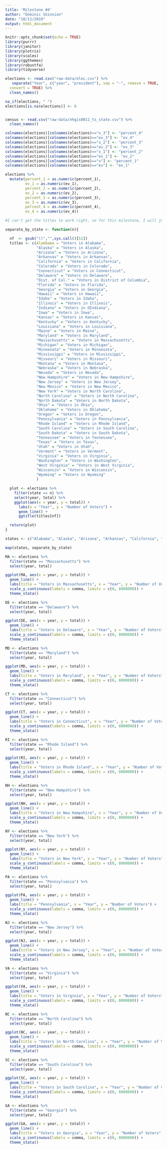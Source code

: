 ```yaml
---
title: 'Milestone #4'
author: "Dominic Skinnion"
date: "10/11/2019"
output: html_document
---
```


```r
knitr::opts_chunk$set(echo = TRUE)
library(purrr)
library(janitor)
library(plotrix)
library(scales)
library(ggthemes)
library(robustfa)
library(tidyverse)
```

```r
elections <- read.csv("raw-data/elec.csv") %>%
   separate("Year", c("year", "president"), sep = "-", remove = TRUE,
  convert = TRUE) %>%
  clean_names()

na_if(elections, " ")
elections[is.na(elections)] <- 0


census <- read.csv("raw-data/nhgis0011_ts_state.csv") %>%
  clean_names()
```

```r
colnames(elections)[colnames(elections)=="x_3"] <- "percent_4"
colnames(elections)[colnames(elections)=="ev_3"] <- "ev_4"
colnames(elections)[colnames(elections)=="x_2"] <- "percent_3"
colnames(elections)[colnames(elections)=="ev_2"] <- "ev_3"
colnames(elections)[colnames(elections)=="x_1"] <- "percent_2"
colnames(elections)[colnames(elections)=="ev_1"] <- "ev_2"
colnames(elections)[colnames(elections)=="x"] <- "percent_1"
colnames(elections)[colnames(elections)=="ev"] <- "ev_1"
```

```r
elections %>%
  mutate(percent_1 = as.numeric(percent_1),
         ev_1 = as.numeric(ev_1),
         percent_2 = as.numeric(percent_2),
         ev_2 = as.numeric(ev_2),
         percent_3 = as.numeric(percent_3),
         ev_3 = as.numeric(ev_3),
         percent_4 = as.numeric(percent_4),
         ev_4 = as.numeric(ev_4))
```


```r

#I can't get the titles to work right, so for this milestone, I will just do a few states by hand to show what I hope for them to look like at a later time.

separate_by_state <- function(n){

  nf  <- gsub("()","",sys.call()[51])
  titles <- c(Alambama = "Voters in Alabama",
              "Alaska" = "Voters in Alaska",
              "Arizona" = "Voters in Arizona",
              "Arkansas" = "Voters in Arkansas",
              "California" = "Voters in California",
              "Colorado" = "Voters in Colorado",
              "Connecticut" = "Voters in Connecticut",
              "Delaware" = "Voters in Delaware",
              "Dist. of Col." = "Voters in District of Columbia",
              "Florida" = "Voters in Florida",
              "Georgia" = "Voters in Georgia",
              "Hawaii" = "Voters in Hawaii",
              "Idaho" = "Voters in Idaho",
              "Illinois" = "Voters in Illinois",
              "Indiana" = "Voters in OIndiana",
              "Iowa" = "Voters in Iowa",
              "Kansas" = "Voters in Kansas",
              "Kentucky" = "Voters in Kentucky",
              "Louisiana" = "Voters in Louisiana",
              "Maine" = "Voters in Maine",
              "Maryland" = "Voters in Maryland",
              "Massachusetts" = "Voters in Massachusetts",
              "Michigan" = "Voters in Michigan",
              "Minnesota" = "Voters in Minnesota",
              "Mississippi" = "Voters in Mississippi",
              "Missouri" = "Voters in Missouri",
              "Montana" = "Voters in Montana",
              "Nebraska" = "Voters in Nebraska",
              "Nevada" = "Voters in Nevada",
              "New Hampshire" = "Voters in New Hampshire",
              "New Jersey" = "Voters in New Jersey",
              "New Mexico" = "Voters in New Mexico",
              "New York" = "Voters in North Carolina",
              "North Carolina" = "Voters in North Carolina",
              "North Dakota" = "Voters in North Dakota",
              "Ohio" = "Voters in Ohio",
              "Oklahoma" = "Voters in Oklahoma",
              "Oregon" = "Voters in Oregon",
              "Pennsylvania" = "Voters in Pennsylvania",
              "Rhode Island" = "Voters in Rhode Island",
              "South Carolina" = "Voters in South Carolina",
              "South Dakota" = "Voters in South Dakota",
              "Tennessee" = "Voters in Tennessee",
              "Texas" = "Voters in Texas",
              "Utah" = "Voters in Utah",
              "Vermont" = "Voters in Vermont",
              "Virginia" = "Voters in Virginia",
              "Washington" = "Voters in Washington",
              "West Virginia" = "Voters in West Virginia",
              "Wisconsin" = "Voters in Wisconsin",
              "Wyoming" = "Voters in Wyoming"
              )
  
  plot <- elections %>%
    filter(state == n) %>%
    select(year, total) %>%
    ggplot(aes(x = year, y = total)) +
      labs(x = "Year", y = "Number of Voters") +
      geom_line() +
      ggtitle(titles[nf])

  return(plot)
}

states <- c("Alabama", "Alaska", "Arizona", "Arkansas", "California", "Colorado", "Connecticut", "Delaware", "Dist. of Col.", "Florida", "Georgia", "Hawaii", "Idaho", "Illinois", "Indiana", "Iowa", "Kansas", "Kentucky", "Louisiana", "Maine", "Maryland", "Massachusetts", "Michigan", "Minnesota", "Mississippi", "Missouri", "Montana", "Nebraska", "Nevada", "New Hampshire", "New Jersey", "New Mexico", "New York", "North Carolina", "North Dakota", "Ohio", "Oklahoma", "Oregon", "Pennsylvania", "Rhode Island", "South Carolina", "South Dakota", "Tennessee", "Texas", "Utah", "Vermont", "Virginia", "Washington", "West Virginia", "Wisconsin", "Wyoming")

map(states, separate_by_state)
```

```r
MA <- elections %>%
  filter(state == "Massachusetts") %>%
  select(year, total)

ggplot(MA, aes(x = year, y = total)) +
  geom_line() +
  labs(title = "Voters in Massachusetts", x = "Year", y = "Number of Voters") +
  scale_y_continuous(labels = comma, limits = c(0, 8000000)) +
  theme_stata()
```

```r
DE <- elections %>%
  filter(state == "Delaware") %>%
  select(year, total)

ggplot(DE, aes(x = year, y = total)) +
  geom_line() +
  labs(title = "Voters in Delaware", x = "Year", y = "Number of Voters") +
  scale_y_continuous(labels = comma, limits = c(0, 8000000)) +
  theme_stata()
```

```r
MD <- elections %>%
  filter(state == "Maryland") %>%
  select(year, total)

ggplot(MD, aes(x = year, y = total)) +
  geom_line() +
  labs(title = "Voters in Maryland", x = "Year", y = "Number of Voters") +
  scale_y_continuous(labels = comma, limits = c(0, 8000000)) +
  theme_stata()
```

```r
CT <- elections %>%
  filter(state == "Connecticut") %>%
  select(year, total)

ggplot(CT, aes(x = year, y = total)) +
  geom_line() +
  labs(title = "Voters in Connecticut", x = "Year", y = "Number of Voters") +
  scale_y_continuous(labels = comma, limits = c(0, 8000000)) +
  theme_stata()
```

```r
RI <- elections %>%
  filter(state == "Rhode Island") %>%
  select(year, total)

ggplot(RI, aes(x = year, y = total)) +
  geom_line() +
  labs(title = "Voters in Rhode Island", x = "Year", y = "Number of Voters") +
  scale_y_continuous(labels = comma, limits = c(0, 8000000)) +
  theme_stata()
```

```r
NH <- elections %>%
  filter(state == "New Hampshire") %>%
  select(year, total)

ggplot(NH, aes(x = year, y = total)) +
  geom_line() +
  labs(title = "Voters in New Hampshire", x = "Year", y = "Number of Voters") +
  scale_y_continuous(labels = comma, limits = c(0, 8000000)) +
  theme_stata()
```

```r
NY <- elections %>%
  filter(state == "New York") %>%
  select(year, total)

ggplot(NY, aes(x = year, y = total)) +
  geom_line() +
  labs(title = "Voters in New York", x = "Year", y = "Number of Voters") +
  scale_y_continuous(labels = comma, limits = c(0, 8000000)) +
  theme_stata()
```

```r
PA <- elections %>%
  filter(state == "Pennsylvania") %>%
  select(year, total)

ggplot(PA, aes(x = year, y = total)) +
  geom_line() +
  labs(title = "Pennsylvania", x = "Year", y = "Number of Voters") +
  scale_y_continuous(labels = comma, limits = c(0, 8000000)) +
  theme_stata()
```

```r
NJ <- elections %>%
  filter(state == "New Jersey") %>%
  select(year, total)

ggplot(NJ, aes(x = year, y = total)) +
  geom_line() +
  labs(title = "Voters in New Jersey", x = "Year", y = "Number of Voters") +
  scale_y_continuous(labels = comma, limits = c(0, 8000000)) +
  theme_stata()
```

```r
VA <- elections %>%
  filter(state == "Virginia") %>%
  select(year, total)

ggplot(VA, aes(x = year, y = total)) +
  geom_line() +
  labs(title = "Voters in Virginia", x = "Year", y = "Number of Voters") +
  scale_y_continuous(labels = comma, limits = c(0, 8000000)) +
  theme_stata()
```

```r
NC <- elections %>%
  filter(state == "North Carolina") %>%
  select(year, total)

ggplot(NC, aes(x = year, y = total)) +
  geom_line() +
  labs(title = "Voters in North Carolina", x = "Year", y = "Number of Voters") +
  scale_y_continuous(labels = comma, limits = c(0, 8000000)) +
  theme_stata()
```

```r
SC <- elections %>%
  filter(state == "South Carolina") %>%
  select(year, total)

ggplot(SC, aes(x = year, y = total)) +
  geom_line() +
  labs(title = "Voters in South Carolina", x = "Year", y = "Number of Voters") +
  scale_y_continuous(labels = comma, limits = c(0, 8000000)) +
  theme_stata()
```

```r
GA <- elections %>%
  filter(state == "Georgia") %>%
  select(year, total)

ggplot(GA, aes(x = year, y = total)) +
  geom_line() +
  labs(title = "Voters in Georgia", x = "Year", y = "Number of Voters") +
  scale_y_continuous(labels = comma, limits = c(0, 8000000)) +
  theme_stata()
```
